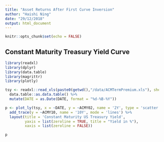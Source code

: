 ```yaml
---
title: "Asset Returns After First Curve Inversion"
author: "Haishi Ning"
date: "29/12/2018"
output: html_document
---
```

  
  ```r
knitr::opts_chunk$set(echo = FALSE)
```

## Constant Maturity Treasury Yield Curve

```r
library(readxl)
library(dplyr)
library(data.table)
library(magrittr)
library(plotly)

tsy <- readxl::read_xls(paste0(getwd(),"/data/ACMTermPremium.xls"), sheet = 'ACM Daily') %>%
  data.table::as.data.table() %>%
  mutate(DATE = as.Date(DATE, format = "%d-%B-%Y"))

p <- plot_ly(tsy, x = ~DATE, y = ~ACMY02, name = '2Y', type = 'scatter', mode = 'lines') %>%
  add_trace(y = ~ACMY10, name = '10Y', mode = 'lines') %>%
  layout(title = 'Constant Maturity US Treasury Yield',
         yaxis = list(zeroline = TRUE, title = "Yield in %"),
         xaxis = list(zeroline = FALSE))

p
```

